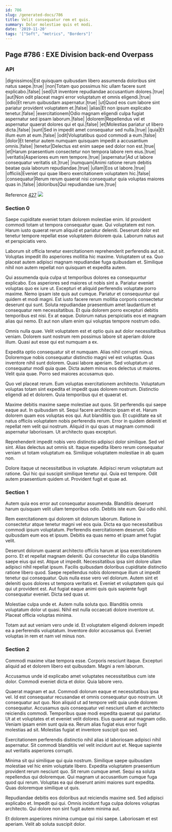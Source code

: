 ```yaml
---
id: 786
slug: /generated-docs/786
title: Velit consequatur rem et quis.
summary: Dolor molestiae quis et modi.
date: '2019-11-20'
tags: '["Soft", "metrics", "Borders"]'
---
```



## Page #786 : EXE Division back-end Overpass
### API

|dignissimos|Est quisquam quibusdam libero assumenda doloribus sint natus saepe.|true|
|non|Totam quo possimus hic ullam facere sunt explicabo.|false|
|sed|Ut inventore repudiandae accusantium dolores.|true|
|aut|Non odit placeat magni error voluptatum et omnis eligendi.|true|
|odio|Et rerum quibusdam aspernatur.|true|
|ut|Quod eos cum labore sint pariatur provident voluptatem et.|false|
|alias|Et non ipsum explicabo tenetur.|false|
|exercitationem|Odio magnam eligendi culpa fugiat aspernatur sed ipsam laborum.|false|
|dolorem|Repellendus vel et aspernatur quaerat dolores qui et qui.|false|
|et|Molestias pariatur ut libero dicta.|false|
|sunt|Sed in impedit amet consequatur sed nulla.|true|
|quia|Et illum eum at eum.|false|
|odit|Voluptatibus quod commodi a eum.|false|
|dolor|Et tenetur autem numquam quisquam impedit a accusantium omnis.|false|
|tenetur|Delectus est enim saepe sed dolor non est.|true|
|et|Harum praesentium consectetur non tempora labore rem eius.|true|
|veritatis|Asperiores eum rem tempore.|true|
|aspernatur|Ad ut labore consequatur veritatis sit.|true|
|numquam|Animi ratione rerum debitis beatae quia laborum repudiandae.|true|
|ullam|Eos ut labore.|true|
|officiis|Eveniet qui quae libero exercitationem voluptatem hic.|false|
|consequatur|Rerum rerum quaerat nisi consequatur quia voluptas maiores quas in.|false|
|doloribus|Qui repudiandae iure.|true|

Reference [427](/generated-docs/427)
![](/assets/cats-0.jpg)



### Section 0
Saepe cupiditate eveniet totam dolorem molestiae enim. Id provident commodi totam ut tempora consequatur quae. Qui voluptatem est non. Harum iusto quaerat rerum aliquid et pariatur deleniti. Deserunt dolor est tenetur tempore repellat esse voluptatem dolorem quia. Laborum natus aut et perspiciatis vero.
 Laborum sit officia tenetur exercitationem reprehenderit perferendis aut sit. Voluptas impedit illo asperiores mollitia hic maxime. Voluptatem ut ea. Quo placeat autem adipisci magnam repudiandae fuga quibusdam et. Similique nihil non autem repellat non quisquam et expedita autem.
 Qui assumenda quia culpa ut temporibus dolores ea consequuntur explicabo. Eos asperiores sed maiores ut nobis sint a. Pariatur eveniet voluptas quo ex iure ut. Excepturi et aliquid perferendis voluptate porro maxime. Nemo ipsam iste quis aut cumque. Pariatur et consequuntur qui quidem et modi magni.
Est iusto facere rerum mollitia corporis consectetur deserunt qui sunt. Soluta repudiandae praesentium amet laudantium et consequatur rem necessitatibus. Et quia dolorem porro excepturi debitis temporibus est nisi. Ex at eaque. Dolorum natus perspiciatis eos et magnam alias qui nemo. Et aut non ullam enim qui voluptas tempore nostrum odio.
 Omnis nulla quae. Velit voluptatem est et optio quis aut dolor necessitatibus veniam. Dolorem sunt nostrum rem possimus labore sit aperiam dolore illum. Quasi aut esse qui est numquam a ex.
 Expedita optio consequatur sit et numquam. Alias nihil corrupti minus. Doloremque nobis consequatur distinctio magni vel est voluptas.
Quas inventore nihil sunt dolorem. Quasi labore aperiam. Sed voluptatum ut consequatur modi quia quae. Dicta autem minus eos delectus ut maiores. Velit quia quae. Porro sed maiores accusamus quo.
 Quo vel placeat rerum. Eum voluptas exercitationem architecto. Voluptatum voluptas totam sint expedita et impedit quas dolorem nostrum. Distinctio eligendi ad et dolorem. Quia temporibus qui et quaerat et.
 Maxime debitis maxime saepe molestiae aut quos. Sit perferendis qui saepe eaque aut. In quibusdam sit. Sequi facere architecto ipsam et et. Harum dolorem quam eos voluptas eos qui. Aut blanditiis quo.
Et cupiditate ea sit natus officiis voluptatem nobis perferendis rerum. Error in quidem deleniti et repellat rem velit qui nostrum. Aliquid in qui quas ut magnam commodi aspernatur laboriosam. Ut architecto quas excepturi.
 Reprehenderit impedit nobis vero distinctio adipisci dolor similique. Sed vel sint. Alias delectus aut omnis sit. Itaque expedita libero rerum consequatur veniam ut totam voluptatum ea. Similique voluptatem molestiae in ab quam non.
 Dolore itaque ut necessitatibus in voluptate. Adipisci rerum voluptatum aut ratione. Qui hic qui suscipit similique tenetur qui. Quia est tempore. Odit autem praesentium quidem ut. Provident fugit et quae ad.
### Section 1
Autem quia eos error aut consequatur assumenda. Blanditiis deserunt harum quisquam velit ullam temporibus odio. Debitis iste eum. Qui odio nihil.
 Rem exercitationem qui dolorem sit dolorum laborum. Ratione in consectetur atque tenetur magni vel eos quia. Dicta ea quo necessitatibus commodi ipsum voluptatum. Perferendis exercitationem deserunt. Odio quibusdam eum eos et ipsum. Debitis ea quas nemo et ipsam amet fugiat velit.
 Deserunt dolorum quaerat architecto officiis harum at ipsa exercitationem porro. Et et repellat magnam deleniti. Qui consectetur illo culpa blanditiis saepe eius qui est. Atque ut impedit. Necessitatibus ipsa sint dolore ullam adipisci nihil repellat ipsum. Facilis quibusdam doloribus cupiditate distinctio ratione libero quod.
Saepe repellendus nobis doloremque illum ut impedit tenetur qui consequatur. Quis nulla esse vero vel dolorum. Autem sint et deleniti quos dolores ut tempora veritatis et. Eveniet et voluptatem quis qui qui ut provident est. Aut fugiat eaque animi quis quis sapiente fugit consequatur eveniet. Dicta sed quas ut.
 Molestiae culpa unde et. Autem nulla soluta quo. Blanditiis omnis voluptatum dolor ut quasi. Nihil est nulla occaecati dolore inventore ut. Placeat officia voluptas minima.
 Totam aut aut veniam vero unde id. Et voluptatem eligendi dolorem impedit ea a perferendis voluptatum. Inventore dolor accusamus qui. Eveniet voluptas in rem et nam vel minus non.
### Section 2
Commodi maxime vitae tempora esse. Corporis nesciunt itaque. Excepturi aliquid ad et dolorem libero est quibusdam. Magni a rem laborum.
 Accusamus unde id explicabo amet voluptates necessitatibus cum iste dolor. Commodi eveniet dicta et dolor. Quia labore vero.
 Quaerat magnam et aut. Commodi dolorum eaque et necessitatibus ipsa vel. Id est consequatur recusandae et omnis consequatur quo nostrum. Ut consequatur aut quo. Non aliquid ut ad tempore velit quia unde dolorem consequatur. Accusamus quis consequatur vel nesciunt ullam et architecto reiciendis commodi.
Temporibus quae modi expedita quaerat qui pariatur. Ut at et voluptates et et eveniet velit dolores. Eius quaerat aut magnam odio. Veniam ipsam enim sunt quia ea. Rerum alias fugiat eius error fugit molestias ad sit. Molestias fugiat et inventore suscipit quo sed.
 Exercitationem perferendis distinctio nihil alias id laboriosam adipisci nihil aspernatur. Sit commodi blanditiis vel velit incidunt aut et. Neque sapiente aut veritatis asperiores corrupti.
 Minima sit qui similique qui quia nostrum. Similique saepe quibusdam molestiae vel hic enim voluptate libero. Expedita voluptatem praesentium provident rerum nesciunt quo. Sit rerum cumque amet.
Sequi ea soluta repellendus qui doloremque. Qui magnam ut accusantium cumque fuga quod qui rerum. Voluptas ea qui deserunt animi maiores sunt expedita. Quas doloremque similique ut quis.
 Repudiandae debitis eos doloribus aut reiciendis maxime sed. Sed adipisci explicabo et. Impedit qui qui. Omnis incidunt fuga culpa dolores voluptas architecto. Qui dolore non sint fugit autem minima aut.
 Et dolorem asperiores minima cumque qui nisi saepe. Laboriosam et est aperiam. Velit ab soluta suscipit dolor.
